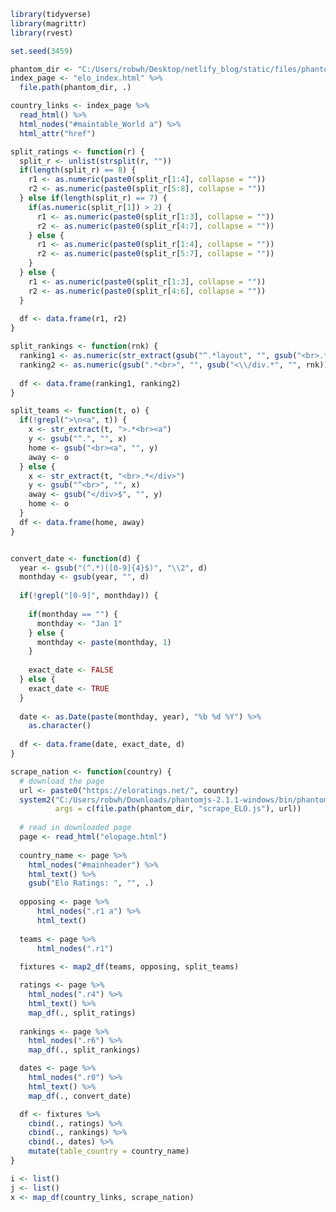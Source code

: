 ```r
library(tidyverse)
library(magrittr)
library(rvest)

set.seed(3459)
```


```r
phantom_dir <- "C:/Users/robwh/Desktop/netlify_blog/static/files/phantomjs_scraping"
index_page <- "elo_index.html" %>%
  file.path(phantom_dir, .) 

country_links <- index_page %>%
  read_html() %>%
  html_nodes("#maintable_World a") %>%
  html_attr("href")

split_ratings <- function(r) {
  split_r <- unlist(strsplit(r, ""))
  if(length(split_r) == 8) {
    r1 <- as.numeric(paste0(split_r[1:4], collapse = ""))
    r2 <- as.numeric(paste0(split_r[5:8], collapse = ""))
  } else if(length(split_r) == 7) {
    if(as.numeric(split_r[1]) > 2) {
      r1 <- as.numeric(paste0(split_r[1:3], collapse = ""))
      r2 <- as.numeric(paste0(split_r[4:7], collapse = ""))
    } else {
      r1 <- as.numeric(paste0(split_r[1:4], collapse = ""))
      r2 <- as.numeric(paste0(split_r[5:7], collapse = ""))
    }
  } else {
    r1 <- as.numeric(paste0(split_r[1:3], collapse = ""))
    r2 <- as.numeric(paste0(split_r[4:6], collapse = ""))
  }
  
  df <- data.frame(r1, r2)
}

split_rankings <- function(rnk) {
  ranking1 <- as.numeric(str_extract(gsub("^.*layout", "", gsub("<br>.*", "", rnk)), "[0-9]+"))
  ranking2 <- as.numeric(gsub(".*<br>", "", gsub("<\\/div.*", "", rnk)))
  
  df <- data.frame(ranking1, ranking2)
}

split_teams <- function(t, o) {
  if(!grepl(">\n<a", t)) {
    x <- str_extract(t, ">.*<br><a")
    y <- gsub("^.", "", x)
    home <- gsub("<br><a", "", y)
    away <- o
  } else {
    x <- str_extract(t, "<br>.*</div>")
    y <- gsub("^<br>", "", x)
    away <- gsub("</div>$", "", y)
    home <- o
  }
  df <- data.frame(home, away)
}


convert_date <- function(d) {
  year <- gsub("(^.*)([0-9]{4}$)", "\\2", d)
  monthday <- gsub(year, "", d)
  
  if(!grepl("[0-9]", monthday)) {
    
    if(monthday == "") {
      monthday <- "Jan 1"
    } else {
      monthday <- paste(monthday, 1)
    }
    
    exact_date <- FALSE
  } else {
    exact_date <- TRUE
  }
  
  date <- as.Date(paste(monthday, year), "%b %d %Y") %>%
    as.character()
  
  df <- data.frame(date, exact_date, d)
}

scrape_nation <- function(country) {
  # download the page
  url <- paste0("https://eloratings.net/", country)
  system2("C:/Users/robwh/Downloads/phantomjs-2.1.1-windows/bin/phantomjs.exe", 
          args = c(file.path(phantom_dir, "scrape_ELO.js"), url))
  
  # read in downloaded page
  page <- read_html("elopage.html")
  
  country_name <- page %>%
    html_nodes("#mainheader") %>%
    html_text() %>%
    gsub("Elo Ratings: ", "", .)
  
  opposing <- page %>%
      html_nodes(".r1 a") %>%
      html_text()
  
  teams <- page %>%
      html_nodes(".r1")
  
  fixtures <- map2_df(teams, opposing, split_teams)

  ratings <- page %>%
    html_nodes(".r4") %>%
    html_text() %>%
    map_df(., split_ratings)
  
  rankings <- page %>%
    html_nodes(".r6") %>%
    map_df(., split_rankings)

  dates <- page %>%
    html_nodes(".r0") %>%
    html_text() %>%
    map_df(., convert_date)

  df <- fixtures %>%
    cbind(., ratings) %>%
    cbind(., rankings) %>%
    cbind(., dates) %>%
    mutate(table_country = country_name)
}

i <- list()
j <- list()
x <- map_df(country_links, scrape_nation)
```

